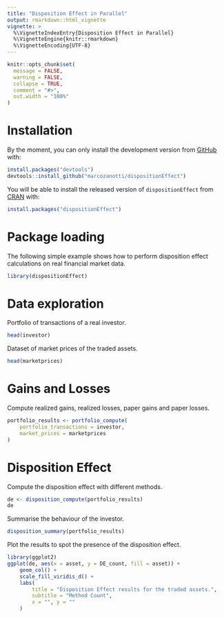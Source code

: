 ```yaml
---
title: "Disposition Effect in Parallel"
output: rmarkdown::html_vignette
vignette: >
  %\VignetteIndexEntry{Disposition Effect in Parallel}
  %\VignetteEngine{knitr::rmarkdown}
  %\VignetteEncoding{UTF-8}
---
```


```r
knitr::opts_chunk$set(
  message = FALSE, 
  warning = FALSE,
  collapse = TRUE,
  comment = "#>",
  out.width = "100%"
)
```


# Installation

By the moment, you can only install the development version from
[GitHub](https://github.com/) with:

```r
install.packages("devtools")
devtools::install_github("marcozanotti/dispositionEffect")
```

You will be able to install the released version of `dispositionEffect`
from [CRAN](https://CRAN.R-project.org) with:

```r
install.packages("dispositionEffect")
```
  
  
# Package loading

The following simple example shows how to perform disposition effect 
calculations on real financial market data.  

```r
library(dispositionEffect)
```
  
  
# Data exploration

Portfolio of transactions of a real investor.

```r
head(investor)
```

Dataset of market prices of the traded assets.

```r
head(marketprices)
```


# Gains and Losses

Compute realized gains, realized losses, paper gains and paper losses.

```r
portfolio_results <- portfolio_compute(
	portfolio_transactions = investor, 
	market_prices = marketprices
)
```


# Disposition Effect

Compute the disposition effect with different methods.

```r
de <- disposition_compute(portfolio_results)
de
```

Summarise the behaviour of the investor.

```r
disposition_summary(portfolio_results)
```

Plot the results to spot the presence of the disposition effect.

```r
library(ggplot2)
ggplot(de, aes(x = asset, y = DE_count, fill = asset)) +
	geom_col() +
	scale_fill_viridis_d() +
	labs(
		title = "Disposition Effect results for the traded assets.",
		subtitle = "Method Count",
		x = "", y = ""
	)
```
